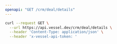 ```yaml
---
openapi: "GET /crm/deal/details"
---
```


<RequestExample>

```bash Request
curl --request GET \
  --url https://api.vessel.dev/crm/deal/details \
  --header 'Content-Type: application/json' \
  --header 'x-vessel-api-token: '
```

</RequestExample>
